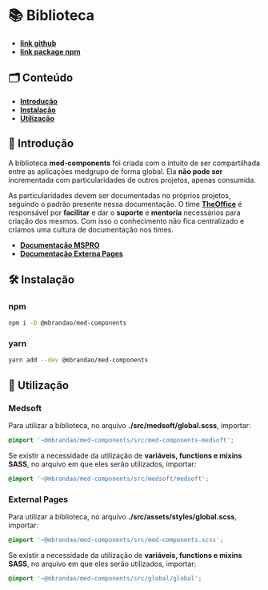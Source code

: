 
<Meta title="General/Biblioteca" />

# 📚 Biblioteca

- **[link github](https://github.com/marcelo-brandao/med-components)**
- **[link package npm](https://www.npmjs.com/package/@mbrandao/med-components)**

## 🗂️ Conteúdo

- **[Introdução](http://desenv.ordomederi.com/med-components/?path=/story/general-biblioteca--page#introdução)**
- **[Instalação](http://desenv.ordomederi.com/med-components/?path=/story/general-biblioteca--page#instalação)**
- **[Utilização](http://desenv.ordomederi.com/med-components/?path=/story/general-biblioteca--page#utilização)**

## 📜 Introdução

A biblioteca **med-components** foi criada com o intuito de ser compartilhada entre as aplicações medgrupo de forma global.
Ela **não pode ser** incrementada com particularidades de outros projetos, apenas consumida.

As particularidades devem ser documentadas no próprios projetos, seguindo o padrão presente nessa documentação. O time **[TheOffice](https://medgrupo.slack.com/archives/C013J7002G5)**
é responsável por **facilitar** e dar o **suporte** e **mentoria** necessários para criação dos mesmos. Com isso o conhecimento
não fica centralizado e criamos uma cultura de documentação nos times.

- **[Documentação MSPRO]()**
- **[Documentação Externa Pages]()**

## 🛠️ Instalação

### npm

``` bash
npm i -D @mbrandao/med-components
```

### yarn

``` bash
yarn add --dev @mbrandao/med-components
```

## 💈 Utilização

### Medsoft

Para utilizar a biblioteca, no arquivo **./src/medsoft/global.scss**, importar:

``` scss
@import '~@mbrandao/med-components/src/med-components-medsoft';
```
Se existir a necessidade da utilização de **variáveis, functions e mixins SASS**, no arquivo em que eles serão
utilizados, importar:

``` scss
@import '~@mbrandao/med-components/src/medsoft/medsoft';
```

### External Pages

Para utilizar a biblioteca, no arquivo **./src/assets/styles/global.scss**, importar:

``` scss
@import '~@mbrandao/med-components/src/med-components.scss';
```

Se existir a necessidade da utilização de **variáveis, functions e mixins SASS**, no arquivo em que eles serão
utilizados, importar:

``` scss
@import '~@mbrandao/med-components/src/global/global';
```
